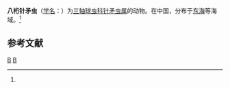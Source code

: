 {{Speciesbox
| taxon = Stylacontarium octatignum
| binomial_authority = (Tan et Su, 1982)<ref name='id9024'>{{cite web| url =http://www.bioinfo.cn/db05/BjdwSpecies.php?action=view&id=9024| title =八桁针矛虫| work =《中国动物物种编目数据库》| publisher =中国科学院微生物研究所| author =中国科学院动物研究所| accessdate =2009-04-16| deadurl =yes| archiveurl =https://web.archive.org/web/20160305014211/http://www.bioinfo.cn/db05/BjdwSpecies.php?action=view&id=9024| archivedate =2016-03-05}}</ref>
}}

'''八桁针矛虫'''（[[学名|学名]]：{{lang|la|''Stylacontarium octatignum''}}）为[[三轴球虫科|三轴球虫科]][[针矛虫属|针矛虫属]]的动物。在中国，分布于[[东海|东海]]等海域。<ref name='id9024'/>

== 参考文献 ==
{{reflist}}

{{放射虫小作品}}

{{Taxonbar}}
[[Category:1982年描述的动物|B]]
[[Category:针矛虫属|B]]